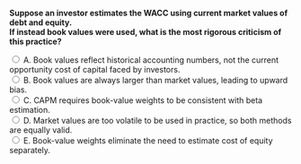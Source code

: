 ::: {.question-block}

<form onsubmit="event.preventDefault(); checkAnswer('module4_mcq_q90')" data-correct-answer="A">
  <strong style="display: block;">
  Suppose an investor estimates the WACC using current market values of debt and equity.  
  If instead book values were used, what is the most rigorous criticism of this practice?
  </strong>

  <label><input type="radio" name="module4_mcq_q90" value="A"> A. Book values reflect historical accounting numbers, not the current opportunity cost of capital faced by investors.</label><br>
  <label><input type="radio" name="module4_mcq_q90" value="B"> B. Book values are always larger than market values, leading to upward bias.</label><br>
  <label><input type="radio" name="module4_mcq_q90" value="C"> C. CAPM requires book-value weights to be consistent with beta estimation.</label><br>
  <label><input type="radio" name="module4_mcq_q90" value="D"> D. Market values are too volatile to be used in practice, so both methods are equally valid.</label><br>
  <label><input type="radio" name="module4_mcq_q90" value="E"> E. Book-value weights eliminate the need to estimate cost of equity separately.</label><br>
</form>

<div id="feedback-module4_mcq_q90" class="feedback" data-status="" style="display:none;">
✅ Correct: A. WACC must reflect market-value weights, since they capture the actual trade-off investors face today, while book values are backward-looking.
</div>

:::
